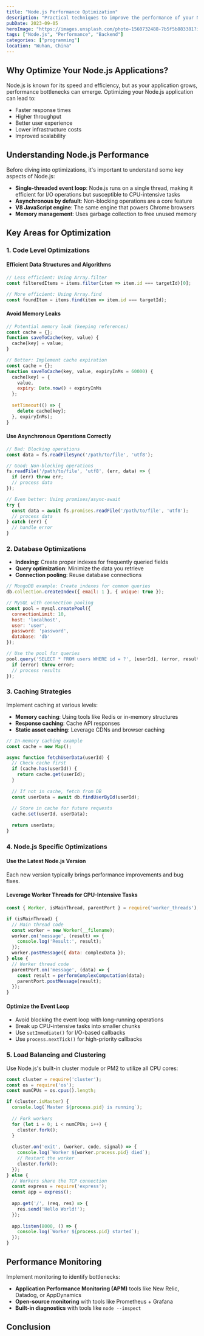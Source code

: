 ```yaml
---
title: "Node.js Performance Optimization"
description: "Practical techniques to improve the performance of your Node.js applications for production environments."
pubDate: 2023-09-05
heroImage: "https://images.unsplash.com/photo-1560732488-7b5f5b883381?ixlib=rb-4.0.3&ixid=M3wxMjA3fDB8MHxwaG90by1wYWdlfHx8fGVufDB8fHx8fA%3D%3D&auto=format&fit=crop&w=1740&q=80"
tags: ["Node.js", "Performance", "Backend"]
categories: ["programming"]
location: "Wuhan, China"
---
```


## Why Optimize Your Node.js Applications?

Node.js is known for its speed and efficiency, but as your application grows, performance bottlenecks can emerge. Optimizing your Node.js application can lead to:

- Faster response times
- Higher throughput
- Better user experience
- Lower infrastructure costs
- Improved scalability

## Understanding Node.js Performance

Before diving into optimizations, it's important to understand some key aspects of Node.js:

- **Single-threaded event loop**: Node.js runs on a single thread, making it efficient for I/O operations but susceptible to CPU-intensive tasks
- **Asynchronous by default**: Non-blocking operations are a core feature
- **V8 JavaScript engine**: The same engine that powers Chrome browsers
- **Memory management**: Uses garbage collection to free unused memory

## Key Areas for Optimization

### 1. Code Level Optimizations

#### Efficient Data Structures and Algorithms

```javascript
// Less efficient: Using Array.filter
const filteredItems = items.filter(item => item.id === targetId)[0];

// More efficient: Using Array.find
const foundItem = items.find(item => item.id === targetId);
```

#### Avoid Memory Leaks

```javascript
// Potential memory leak (keeping references)
const cache = {};
function saveToCache(key, value) {
  cache[key] = value;
}

// Better: Implement cache expiration
const cache = {};
function saveToCache(key, value, expiryInMs = 60000) {
  cache[key] = {
    value,
    expiry: Date.now() + expiryInMs
  };
  
  setTimeout(() => {
    delete cache[key];
  }, expiryInMs);
}
```

#### Use Asynchronous Operations Correctly

```javascript
// Bad: Blocking operations
const data = fs.readFileSync('/path/to/file', 'utf8');

// Good: Non-blocking operations
fs.readFile('/path/to/file', 'utf8', (err, data) => {
  if (err) throw err;
  // process data
});

// Even better: Using promises/async-await
try {
  const data = await fs.promises.readFile('/path/to/file', 'utf8');
  // process data
} catch (err) {
  // handle error
}
```

### 2. Database Optimizations

- **Indexing**: Create proper indexes for frequently queried fields
- **Query optimization**: Minimize the data you retrieve
- **Connection pooling**: Reuse database connections

```javascript
// MongoDB example: Create indexes for common queries
db.collection.createIndex({ email: 1 }, { unique: true });

// MySQL with connection pooling
const pool = mysql.createPool({
  connectionLimit: 10,
  host: 'localhost',
  user: 'user',
  password: 'password',
  database: 'db'
});

// Use the pool for queries
pool.query('SELECT * FROM users WHERE id = ?', [userId], (error, results) => {
  if (error) throw error;
  // process results
});
```

### 3. Caching Strategies

Implement caching at various levels:

- **Memory caching**: Using tools like Redis or in-memory structures
- **Response caching**: Cache API responses
- **Static asset caching**: Leverage CDNs and browser caching

```javascript
// In-memory caching example
const cache = new Map();

async function fetchUserData(userId) {
  // Check cache first
  if (cache.has(userId)) {
    return cache.get(userId);
  }
  
  // If not in cache, fetch from DB
  const userData = await db.findUserById(userId);
  
  // Store in cache for future requests
  cache.set(userId, userData);
  
  return userData;
}
```

### 4. Node.js Specific Optimizations

#### Use the Latest Node.js Version

Each new version typically brings performance improvements and bug fixes.

#### Leverage Worker Threads for CPU-Intensive Tasks

```javascript
const { Worker, isMainThread, parentPort } = require('worker_threads');

if (isMainThread) {
  // Main thread code
  const worker = new Worker(__filename);
  worker.on('message', (result) => {
    console.log('Result:', result);
  });
  worker.postMessage({ data: complexData });
} else {
  // Worker thread code
  parentPort.on('message', (data) => {
    const result = performComplexComputation(data);
    parentPort.postMessage(result);
  });
}
```

#### Optimize the Event Loop

- Avoid blocking the event loop with long-running operations
- Break up CPU-intensive tasks into smaller chunks
- Use `setImmediate()` for I/O-based callbacks
- Use `process.nextTick()` for high-priority callbacks

### 5. Load Balancing and Clustering

Use Node.js's built-in cluster module or PM2 to utilize all CPU cores:

```javascript
const cluster = require('cluster');
const os = require('os');
const numCPUs = os.cpus().length;

if (cluster.isMaster) {
  console.log(`Master ${process.pid} is running`);
  
  // Fork workers
  for (let i = 0; i < numCPUs; i++) {
    cluster.fork();
  }
  
  cluster.on('exit', (worker, code, signal) => {
    console.log(`Worker ${worker.process.pid} died`);
    // Restart the worker
    cluster.fork();
  });
} else {
  // Workers share the TCP connection
  const express = require('express');
  const app = express();
  
  app.get('/', (req, res) => {
    res.send('Hello World!');
  });
  
  app.listen(8000, () => {
    console.log(`Worker ${process.pid} started`);
  });
}
```

## Performance Monitoring

Implement monitoring to identify bottlenecks:

- **Application Performance Monitoring (APM)** tools like New Relic, Datadog, or AppDynamics
- **Open-source monitoring** with tools like Prometheus + Grafana
- **Built-in diagnostics** with tools like `node --inspect`

## Conclusion

